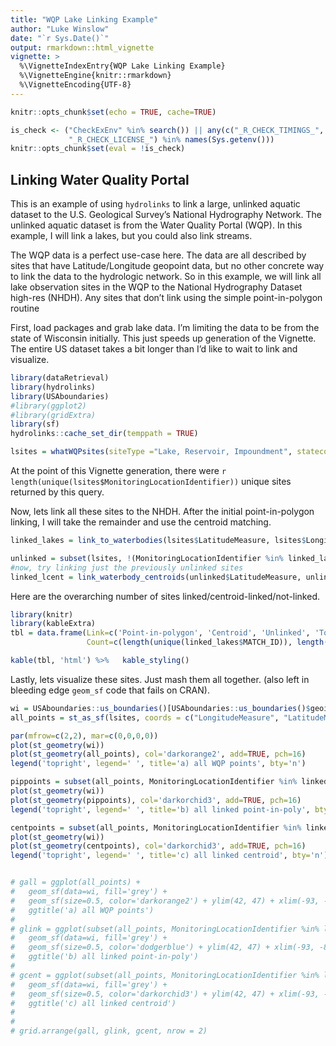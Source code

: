 ---
title: "WQP Lake Linking Example"
author: "Luke Winslow"
date: "`r Sys.Date()`"
output: rmarkdown::html_vignette
vignette: >
  %\VignetteIndexEntry{WQP Lake Linking Example}
  %\VignetteEngine{knitr::rmarkdown}
  %\VignetteEncoding{UTF-8}
---

```{r setup, include=FALSE}
knitr::opts_chunk$set(echo = TRUE, cache=TRUE)

is_check <- ("CheckExEnv" %in% search()) || any(c("_R_CHECK_TIMINGS_",
             "_R_CHECK_LICENSE_") %in% names(Sys.getenv()))
knitr::opts_chunk$set(eval = !is_check)

```

## Linking Water Quality Portal 

This is an example of using `hydrolinks` to link a large, unlinked aquatic dataset to the U.S. Geological 
Survey's National Hydrography Network. The unlinked aquatic dataset is from the Water Quality Portal (WQP). 
In this example, I will link a lakes, but you could also link streams. 

The WQP data is a perfect use-case here. The data are all described by sites that have Latitude/Longitude geopoint
data, but no other concrete way to link the data to the hydrologic network. So in this example, we will link
all lake observation sites in the WQP to the National Hydrography Dataset high-res (NHDH). Any sites that don't link
using the simple point-in-polygon routine 

First, load packages and grab lake data. I'm limiting the data to be from the state of Wisconsin initially. 
This just speeds up generation of the Vignette. The entire US dataset takes a bit longer than I'd like to wait
to link and visualize. 

```{r packages_sites, eval=TRUE, echo=TRUE, warning=FALSE, include=TRUE, message=FALSE}
library(dataRetrieval)
library(hydrolinks)
library(USAboundaries)
#library(ggplot2)
#library(gridExtra)
library(sf)
hydrolinks::cache_set_dir(temppath = TRUE)

lsites = whatWQPsites(siteType ="Lake, Reservoir, Impoundment", statecode='US:55')
```

At the point of this Vignette generation, there were `r length(unique(lsites$MonitoringLocationIdentifier))` unique sites 
returned by this query. 

Now, lets link all these sites to the NHDH. After the initial point-in-polygon linking, I will take
the remainder and use the centroid matching. 

```{r link, eval=TRUE, echo=TRUE, warning=FALSE, message=FALSE, results='hide'}

linked_lakes = link_to_waterbodies(lsites$LatitudeMeasure, lsites$LongitudeMeasure, lsites$MonitoringLocationIdentifier, dataset = 'nhdh', buffer = 0)

unlinked = subset(lsites, !(MonitoringLocationIdentifier %in% linked_lakes$MATCH_ID))
#now, try linking just the previously unlinked sites
linked_lcent = link_waterbody_centroids(unlinked$LatitudeMeasure, unlinked$LongitudeMeasure, unlinked$MonitoringLocationIdentifier, dataset = 'nhdh', buffer = 25)
```


Here are the overarching number of sites linked/centroid-linked/not-linked. 

```{r build_table, echo=FALSE, message=FALSE, warning=FALSE}
library(knitr)
library(kableExtra)
tbl = data.frame(Link=c('Point-in-polygon', 'Centroid', 'Unlinked', 'Total'), 
                 Count=c(length(unique(linked_lakes$MATCH_ID)), length(unique(linked_lcent$MATCH_ID)), nrow(subset(lsites, !(MonitoringLocationIdentifier %in% linked_lakes$MATCH_ID) & !(MonitoringLocationIdentifier %in% linked_lcent$MATCH_ID))), length(unique(lsites$MonitoringLocationIdentifier))))

kable(tbl, 'html') %>%   kable_styling()
```

Lastly, lets visualize these sites. Just mash them all together. (also left in bleeding edge `geom_sf` code that fails on CRAN).

```{r mapfigs, echo=TRUE, warning=FALSE, message=FALSE, fig.width=8, fig.height=8}
wi = USAboundaries::us_boundaries()[USAboundaries::us_boundaries()$geoid %in% c('55'),]
all_points = st_as_sf(lsites, coords = c("LongitudeMeasure", "LatitudeMeasure"), crs = '+proj=longlat +ellps=WGS84 +datum=WGS84 +no_defs')

par(mfrow=c(2,2), mar=c(0,0,0,0))
plot(st_geometry(wi))
plot(st_geometry(all_points), col='darkorange2', add=TRUE, pch=16)
legend('topright', legend=' ', title='a) all WQP points', bty='n')

pippoints = subset(all_points, MonitoringLocationIdentifier %in% linked_lakes$MATCH_ID)
plot(st_geometry(wi))
plot(st_geometry(pippoints), col='darkorchid3', add=TRUE, pch=16)
legend('topright', legend=' ', title='b) all linked point-in-poly', bty='n')

centpoints = subset(all_points, MonitoringLocationIdentifier %in% linked_lcent$MATCH_ID)
plot(st_geometry(wi))
plot(st_geometry(centpoints), col='darkorchid3', add=TRUE, pch=16)
legend('topright', legend=' ', title='c) all linked centroid', bty='n')


# gall = ggplot(all_points) + 
#   geom_sf(data=wi, fill='grey') +
#   geom_sf(size=0.5, color='darkorange2') + ylim(42, 47) + xlim(-93, -86.5) +
#   ggtitle('a) all WQP points')
# 
# glink = ggplot(subset(all_points, MonitoringLocationIdentifier %in% linked_lakes$MATCH_ID)) +
#   geom_sf(data=wi, fill='grey') +
#   geom_sf(size=0.5, color='dodgerblue') + ylim(42, 47) + xlim(-93, -86.5) +
#   ggtitle('b) all linked point-in-poly')
# 
# gcent = ggplot(subset(all_points, MonitoringLocationIdentifier %in% linked_lcent$MATCH_ID)) +
#   geom_sf(data=wi, fill='grey') +
#   geom_sf(size=0.5, color='darkorchid3') + ylim(42, 47) + xlim(-93, -86.5) +
#   ggtitle('c) all linked centroid')
# 
# 
# grid.arrange(gall, glink, gcent, nrow = 2)



```


